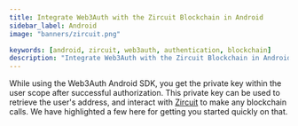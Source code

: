 ```yaml
---
title: Integrate Web3Auth with the Zircuit Blockchain in Android
sidebar_label: Android
image: "banners/zircuit.png"

keywords: [android, zircuit, web3auth, authentication, blockchain]
description: "Integrate Web3Auth with the Zircuit Blockchain in Android | Documentation - Web3Auth"
---
```



<SEO
  title="Integrate Web3Auth with the Zircuit Blockchain in Android"
  description="Integrate Web3Auth with the Zircuit Blockchain in Android | Documentation - Web3Auth"
  image="https://web3auth.io/docs/banners/zircuit.png"
  slug="/connect-blockchain/evm/zircuit/android"
/>

While using the Web3Auth Android SDK, you get the private key within the user scope after successful
authorization. This private key can be used to retrieve the user's address, and interact with
[Zircuit](https://zircuit.com/) to make any blockchain calls. We have highlighted a few here for
getting you started quickly on that.

<EVMInteraction />
